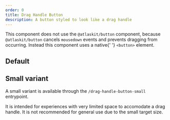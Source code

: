 ```yaml
---
order: 0
title: Drag Handle Button
description: A button styled to look like a drag handle
---
```




<SectionMessage appearance="warning">
  This component does not use the <Code>@atlaskit/button</Code> component,
  because <Code>@atlaskit/button</Code> cancels <Code>mousedown</Code> events
  and prevents dragging from occurring. Instead this component uses a native{' '}
  <Code>&lt;button&gt;</Code> element.
</SectionMessage>

## Default

<Example Component={DragHandleButtonExample} />

## Small variant

A small variant is available through the `/drag-handle-button-small` entrypoint.

It is intended for experiences with very limited space to accomodate a drag handle.
It is not recommended for general use due to the small target size.

<Example Component={DragHandleButtonSmallExample} />
